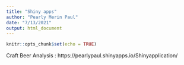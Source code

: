 ```yaml
---
title: "Shiny apps"
author: "Pearly Merin Paul"
date: "7/13/2021"
output: html_document
---
```


```r
knitr::opts_chunk$set(echo = TRUE)
```


Craft Beer Analysis : https://pearlypaul.shinyapps.io/Shinyapplication/